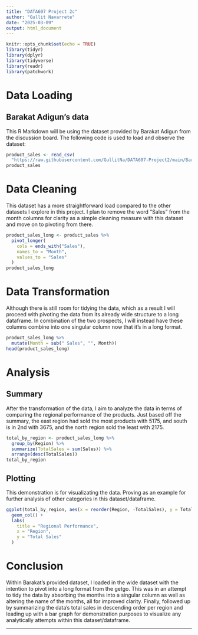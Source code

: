 ```yaml
---
title: "DATA607 Project 2c"
author: "Gullit Navarrete"
date: "2025-03-09"
output: html_document
---
```


```r
knitr::opts_chunk$set(echo = TRUE)
library(tidyr)
library(dplyr)
library(tidyverse)
library(readr)
library(patchwork)
```

# Data Loading
## Barakat Adigun's data
This R Markdown will be using the dataset provided by Barakat Adigun from the discussion board. The following code is used to load and observe the dataset:
```r
product_sales <- read_csv(
  "https://raw.githubusercontent.com/GullitNa/DATA607-Project2/main/BarakatAdigunProduct.csv")
product_sales
```
# Data Cleaning
This dataset has a more straightforward load compared to the other datasets I explore in this project. I plan to remove the word "Sales" from the month columns for clarity as a simple cleaning measure with this dataset and move on to pivoting from there.
```r
product_sales_long <- product_sales %>%
  pivot_longer(
    cols = ends_with("Sales"),
    names_to = "Month",
    values_to = "Sales"
  )
product_sales_long
```

# Data Transformation
Although there is still room for tidying the data, which as a result I will proceed with pivoting the data from its already wide structure to a long dataframe. In combination of the two prospects, I will instead have these columns combine into one singular column now that it's in a long format.
```r
product_sales_long %>%
  mutate(Month = sub(" Sales", "", Month))
head(product_sales_long)
```

# Analysis
## Summary
After the transformation of the data, I aim to analyze the data in terms of comparing the regional performance of the products. Just based off the summary, the east region had sold the most products with 5175, and south is in 2nd with 3675, and the north region sold the least with 2175.
```r
total_by_region <- product_sales_long %>%
  group_by(Region) %>%
  summarize(TotalSales = sum(Sales)) %>%
  arrange(desc(TotalSales))
total_by_region
```
## Plotting
This demonstration is for visualizating the data. Proving as an example for further analysis of other categories in this dataset/dataframe.
```r
ggplot(total_by_region, aes(x = reorder(Region, -TotalSales), y = TotalSales)) +
  geom_col() +
  labs(
    title = "Regional Performance",
    x = "Region",
    y = "Total Sales"
  )
```

# Conclusion
Within Barakat's provided dataset, I loaded in the wide dataset with the intention to pivot into a long format from the getgo. This was in an attempt to tidy the data by absorbing the months into a singular column as well as altering the name of the months, all for improved clarity. Finally, followed up by summarizing the data's total sales in descending order per region and leading up with a bar graph for demonstration purposes to visualize any analytically attempts within this dataset/dataframe.

* * *
